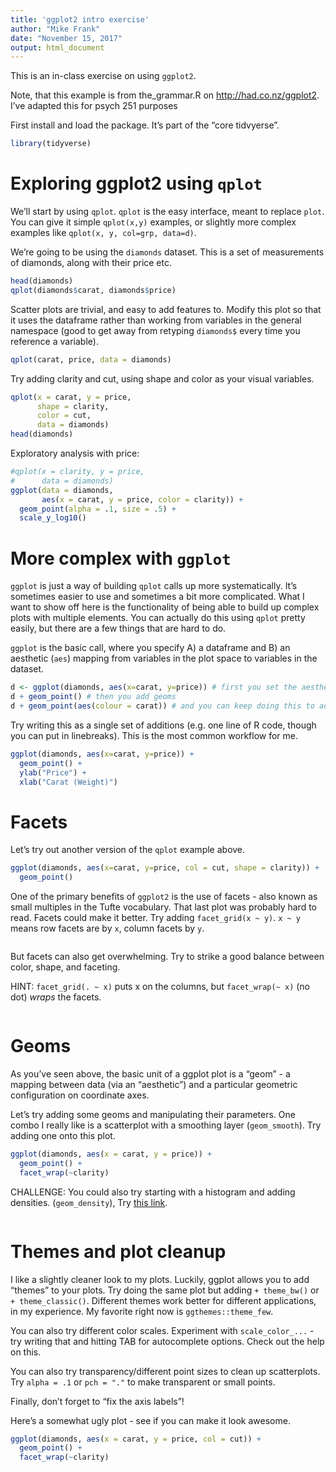 ```yaml
---
title: 'ggplot2 intro exercise'
author: "Mike Frank"
date: "November 15, 2017"
output: html_document
---
```

  
This is an in-class exercise on using `ggplot2`.

Note, that this example is from the_grammar.R on [http://had.co.nz/ggplot2](). I've adapted this for psych 251 purposes

First install and load the package. It's part of the "core tidvyerse".

```r
library(tidyverse)
```

# Exploring ggplot2 using `qplot`

We'll start by using `qplot`. `qplot` is the easy interface, meant to replace `plot`. You can give it simple `qplot(x,y)` examples, or slightly more complex examples like `qplot(x, y, col=grp, data=d)`. 

We're going to be using the `diamonds` dataset. This is a set of measurements of diamonds, along with their price etc.

```r
head(diamonds)
qplot(diamonds$carat, diamonds$price)
```

Scatter plots are trivial, and easy to add features to. Modify this plot so that it uses the dataframe rather than working from variables in the general namespace (good to get away from retyping `diamonds$` every time you reference a variable). 

```r
qplot(carat, price, data = diamonds)
```

Try adding clarity and cut, using shape and color as your visual variables. 

```r
qplot(x = carat, y = price,
      shape = clarity, 
      color = cut, 
      data = diamonds)
head(diamonds)
```

Exploratory analysis with price:

```r
#qplot(x = clarity, y = price,
#      data = diamonds)
ggplot(data = diamonds, 
       aes(x = carat, y = price, color = clarity)) +
  geom_point(alpha = .1, size = .5) + 
  scale_y_log10() 
```

# More complex with `ggplot`

`ggplot` is just a way of building `qplot` calls up more systematically. It's
sometimes easier to use and sometimes a bit more complicated. What I want to show off here is the functionality of being able to build up complex plots with multiple elements. You can actually do this using `qplot` pretty easily, but there are a few things that are hard to do. 

`ggplot` is the basic call, where you specify A) a dataframe and B) an aesthetic (`aes`) mapping from variables in the plot space to variables in the dataset. 

```r
d <- ggplot(diamonds, aes(x=carat, y=price)) # first you set the aesthetic and dataset
d + geom_point() # then you add geoms
d + geom_point(aes(colour = carat)) # and you can keep doing this to add layers to the plot
```

Try writing this as a single set of additions (e.g. one line of R code, though you can put in linebreaks). This is the most common workflow for me. 


```r
ggplot(diamonds, aes(x=carat, y=price)) + 
  geom_point() + 
  ylab("Price") + 
  xlab("Carat (Weight)")
```


# Facets

Let's try out another version of the `qplot` example above. 

```r
ggplot(diamonds, aes(x=carat, y=price, col = cut, shape = clarity)) +
  geom_point() 
```

One of the primary benefits of `ggplot2` is the use of facets - also known as small multiples in the Tufte vocabulary. That last plot was probably hard to read. Facets could make it better. Try adding `facet_grid(x ~ y)`.  `x ~ y` means row facets are by `x`, column facets by `y`. 

```r

```

But facets can also get overwhelming. Try to strike a good balance between color, shape, and faceting.

HINT: `facet_grid(. ~ x)` puts x on the columns, but `facet_wrap(~ x)` (no dot) *wraps* the facets. 

```r
```


# Geoms

As you've seen above, the basic unit of a ggplot plot is a "geom" - a mapping between data (via an "aesthetic") and a particular geometric configuration on coordinate axes. 

Let's try adding some geoms and manipulating their parameters. One combo I really like is a scatterplot with a smoothing layer (`geom_smooth`). Try adding one onto this plot. 

```r
ggplot(diamonds, aes(x = carat, y = price)) + 
  geom_point() + 
  facet_wrap(~clarity)
```


CHALLENGE: You could also try starting with a histogram and adding densities. (`geom_density`), Try [this link](https://stackoverflow.com/questions/5688082/ggplot2-overlay-histogram-with-density-curve).

```r

```

# Themes and plot cleanup

I like a slightly cleaner look to my plots. Luckily, ggplot allows you to add "themes" to your plots. Try doing the same plot but adding `+ theme_bw()` or `+ theme_classic()`. Different themes work better for different applications, in my experience. My favorite right now is `ggthemes::theme_few`.

You can also try different color scales. Experiment with `scale_color_...` - try writing that and hitting TAB for autocomplete options. Check out the help on this. 

You can also try transparency/different point sizes to clean up scatterplots. Try `alpha = .1` or `pch = "."` to make transparent or small points. 

Finally, don't forget to "fix the axis labels"! 

Here's a somewhat ugly plot - see if you can make it look awesome. 

```r
ggplot(diamonds, aes(x = carat, y = price, col = cut)) + 
  geom_point() + 
  facet_wrap(~clarity)
```

